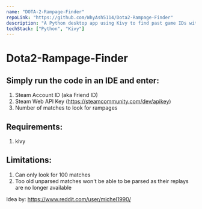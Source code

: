 ```yaml
---
name: "DOTA-2-Rampage-Finder"
repoLink: "https://github.com/WhyAsh5114/Dota2-Rampage-Finder"
description: "A Python desktop app using Kivy to find past game IDs with rampages."
techStack: ["Python", "Kivy"]
---
```


# Dota2-Rampage-Finder

## Simply run the code in an IDE and enter:
1. Steam Account ID (aka Friend ID)
2. Steam Web API Key (https://steamcommunity.com/dev/apikey)
3. Number of matches to look for rampages

## Requirements:
1. kivy

## Limitations:
1. Can only look for 100 matches
2. Too old unparsed matches won't be able to be parsed as their replays are no longer available

Idea by: https://www.reddit.com/user/michel1990/
